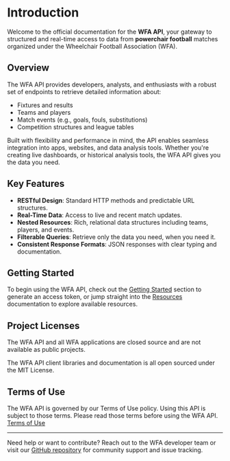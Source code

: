 # Introduction

Welcome to the official documentation for the **WFA API**, your gateway to structured and real-time access to data from **powerchair football** matches organized under the Wheelchair Football Association (WFA).

## Overview

The WFA API provides developers, analysts, and enthusiasts with a robust set of endpoints to retrieve detailed information about:

- Fixtures and results
- Teams and players
- Match events (e.g., goals, fouls, substitutions)
- Competition structures and league tables

Built with flexibility and performance in mind, the API enables seamless integration into apps, websites, and data analysis tools. Whether you're creating live dashboards, or historical analysis tools, the WFA API gives you the data you need.

## Key Features

- **RESTful Design**: Standard HTTP methods and predictable URL structures.
- **Real-Time Data**: Access to live and recent match updates.
- **Nested Resources**: Rich, relational data structures including teams, players, and events.
- **Filterable Queries**: Retrieve only the data you need, when you need it.
- **Consistent Response Formats**: JSON responses with clear typing and documentation.

## Getting Started

To begin using the WFA API, check out the [Getting Started](/getting-started) section to generate an access token, or jump straight into the [Resources](/resources) documentation to explore available resources.

## Project Licenses

The WFA API and all WFA applications are closed source and are not available as public projects.

The WFA API client libraries and documentation is all open sourced under the MIT License.

## Terms of Use

The WFA API is governed by our Terms of Use policy. Using this API is subject to those terms. Please read those terms before using the WFA API. [Terms of Use](/terms-of-use)

---

Need help or want to contribute? Reach out to the WFA developer team or visit our [GitHub repository](https://github.com/the-wfa/wfa-api) for community support and issue tracking.
